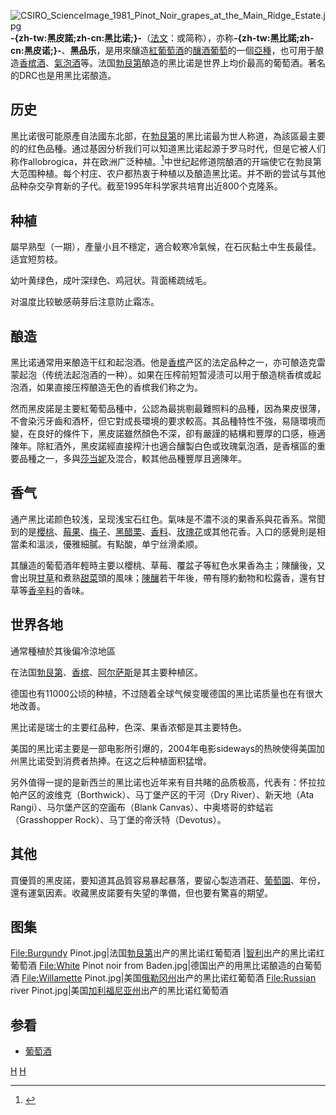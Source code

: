{{noteTA
|1=zh-tw:麗絲玲;zh-cn:雷司令;
|2=zh-tw:卡本內蘇維濃;zh-cn:赤霞珠;
|3=zh-tw:白蘇維濃;zh-cn:长相思;
|4=zh-tw:卡本內弗朗;zh-cn:品丽珠;
|5=zh-tw:卡本內弗朗;zh-cn:品麗珠;
|6=zh-tw:品質;zh-cn:质量;
|7=zh-tw:乾;zh-cn:干;
|8=zh-tw:夏多內;zh-cn:霞多丽;zh-hk:莎當妮;
|9=zh-tw:法蘭契柯達;zh-cn:弗朗齐亚柯达;
|10=zh-tw:格烏茲塔明那;zh-cn:琼瑶浆;
|11=zh-tw:希哈;zh-cn:西拉;
|12=zh-tw:哥倫白;zh-cn:鸽笼白;
|13=zh-tw:白詩寧;zh-cn:白诗南;
|14=zh-tw:勃根地;zh-cn:勃艮第;
|15=zh-tw:氣泡酒;zh-cn:起泡酒;
|16=zh-tw:黑皮諾;zh-cn:黑比诺;
|17=zh-tw:皮諾;zh-cn:比诺;
}}


[[File:CSIRO_ScienceImage_1981_Pinot_Noir_grapes_at_the_Main_Ridge_Estate.jpg|thumb]]
'''-{zh-tw:黑皮諾;zh-cn:黑比诺;}-'''（[[法文|法文]]：''{{Lang|fr|le Pinot noir}}''或简称''{{Lang|fr|le Pinot}}''），亦称'''-{zh-tw:黑比諾;zh-cn:黑皮诺;}-'''、'''黑品乐'''，是用來釀造[[葡萄酒|紅葡萄酒]]的[[釀酒葡萄|釀酒葡萄]]的一個[[亞種|亞種]]，也可用于酿造[[香槟酒|香槟酒]]、[[氣泡酒|氣泡酒]]等。法国[[勃艮第|勃艮第]]酿造的黑比诺是世界上均价最高的葡萄酒。著名的DRC{{le|罗曼尼·康帝|Domaine de la Romanée-Conti}}也是用黑比诺酿造。

== 历史 ==
黑比诺很可能原產自法國东北部，在[[勃艮第|勃艮第]]的黑比诺最为世人称道，為該區最主要的的红色品種。通过基因分析我们可以知道黑比诺起源于罗马时代，但是它被人们称作allobrogica，并在欧洲广泛种植。<ref>{{Cite book|title=Rühl, Schmid et Schumann, Editions Eugen Ulmer, 1997. ISBN 2-84138-059-9|last=|first=|publisher=|year=|isbn=|location=|pages=}}</ref>中世纪起修道院酿酒的开端使它在勃艮第大范围种植。每个村庄、农户都热衷于种植以及酿造黑比诺。并不断的尝试与其他品种杂交孕育新的子代。截至1995年科学家共培育出近800个克隆系。

== 种植 ==
屬早熟型（一期），產量小且不穩定，適合較寒冷氣候，在石灰黏土中生長最佳。适宜短剪枝。

幼叶黄绿色，成叶深绿色、鸡冠状。背面稀疏绒毛。

对温度比较敏感萌芽后注意防止霜冻。

== 酿造 ==
黑比诺通常用来酿造干红和起泡酒。他是[[香槟酒|香槟]]产区的法定品种之一，亦可酿造克雷蒙起泡（传统法起泡酒的一种）。如果在压榨前短暂浸渍可以用于酿造桃香槟或起泡酒，如果直接压榨酿造无色的香槟我们称之为{{tsl|en|Champagne#Blanc_de_noirs|黑中白}}。

然而黑皮諾是主要紅葡萄品種中，公認為最挑剔最難照料的品種，因為果皮很薄，不會染污牙齒和酒杯，但它對成長環境的要求較高。其品種特性不強，易隨環境而變，在良好的條件下，黑皮諾雖然顏色不深，卻有嚴謹的結構和豐厚的口感，極適陳年。除紅酒外，黑皮諾經直接榨汁也適合釀製白色或玫瑰氣泡酒，是香檳區的重要品種之一，多與[[莎当妮|莎当妮]]及{{tsl|en|Pinot Meunier|莫尼耶皮諾}}混合，較其他品種豐厚且適陳年。

== 香气 ==
通产黑比诺颜色较浅，呈现浅宝石红色。氣味是不濃不淡的果香系與花香系。常聞到的是[[櫻桃|櫻桃]]、[[莓果|莓果]]、[[梅子|梅子]]、[[黑醋栗|黑醋栗]]、[[香料|香料]]、[[玫瑰花|玫瑰花]]或其他花香。入口的感覺則是相當柔和溫淡，優雅細膩。有點酸，单宁丝滑柔顺。

其釀造的葡萄酒年輕時主要以櫻桃、草莓、覆盆子等紅色水果香為主；陳釀後，又會出現[[甘草|甘草]]和煮熟[[甜菜|甜菜]]頭的風味；[[陳釀|陳釀]]若干年後，帶有隱約動物和松露香，還有甘草等[[香辛料|香辛料]]的香味。

== 世界各地 ==
通常種植於其後偏冷涼地區

在法国[[勃艮第|勃艮第]]、[[香槟酒|香槟]]、[[阿尔萨斯葡萄酒之路|阿尔萨斯]]是其主要种植区。

德国也有11000公顷的种植，不过随着全球气候变暖德国的黑比诺质量也在有很大地改善。

黑比诺是瑞士的主要红品种，色深、果香浓郁是其主要特色。

美国的黑比诺主要是一部电影所引爆的，2004年电影sideways的热映使得美国加州黑比诺受到消费者热捧。在这之后种植面积猛增。

另外值得一提的是新西兰的黑比诺也近年来有目共睹的品质极高，代表有：怀拉拉帕产区的波维克（Borthwick）、马丁堡产区的干河（Dry River）、新天地（Ata Rangi）、马尔堡产区的空画布（Blank Canvas）、中奥塔哥的蚱蜢岩（Grasshopper Rock）、马丁堡的帝沃特（Devotus）。

== 其他 ==
買優質的黑皮諾，要知道其品質容易暴起暴落，要留心製造酒莊、[[葡萄園|葡萄園]]、年份，還有運氣因素。收藏黑皮諾要有失望的準備，但也要有驚喜的期望。

== 图集 ==
<gallery>
File:Burgundy Pinot.jpg|法国[[勃艮第|勃艮第]]出产的黑比诺红葡萄酒
|[[智利|智利]]出产的黑比诺红葡萄酒
File:White Pinot noir from Baden.jpg|德国出产的用黑比诺酿造的白葡萄酒
File:Willamette Pinot.jpg|美国[[俄勒冈州|俄勒冈州]]出产的黑比诺红葡萄酒
File:Russian river Pinot.jpg|美国[[加利福尼亚州|加利福尼亚州]]出产的黑比诺红葡萄酒
</gallery>

== 参看 ==
* [[葡萄酒|葡萄酒]]
{{reflist}}
{{authority control}}
{{Wines}}

[[Category:法國葡萄酒|H]]
[[Category:紅酒葡萄品種|H]]